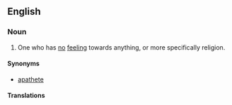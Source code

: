 ==English==

===Noun===
{{en-noun}}

# {{rfquote-sense|en}} One who has [[no]] [[feeling]] towards anything, or more specifically religion.

====Synonyms====
* [[apathete]]

====Translations====
{{trans-see|apathete}}